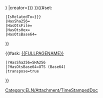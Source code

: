 <includeonly>{{OslTemplate:LIMS/File/Instance
|creation_page={{{creation_page|{{{page|}}}}}}
|creator={{{creator|{{{user|}}}}}}
}}{{#set:
 |IsRelatedTo={{{creation_page|{{{page|}}}}}}
 |HasSha256={{{sha256|}}}
 |HasOtsFile={{{ots|}}}
 |HasOtsHex={{{ots_hex|}}}
 |HasOtsBase64={{{ots_base64|}}}
}}[[Category:ELN/Attachment/TimeStampedDoc]]

{{#ask: [[{{FULLPAGENAME}}]]
 |?HasSha256=SHA256
 |?HasOtsBase64=OTS (Base64)
 |transpose=true
}}
</includeonly>